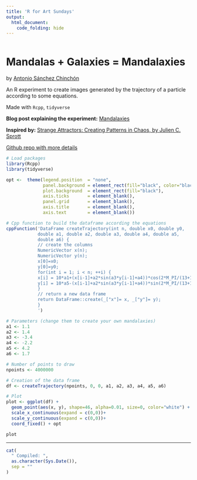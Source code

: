 ```yaml
---
title: 'R for Art Sundays'
output: 
  html_document:
    code_folding: hide
---
```


```r
```

# Mandalas + Galaxies = Mandalaxies

by [Antonio Sánchez Chinchón](https://twitter.com/aschinchon)

An R experiment to create images generated by the trajectory of a particle according to some equations.

Made with `Rcpp`, `tidyverse`


**Blog post explaining the experiment:** [Mandalaxies](https://fronkonstin.com/2019/02/01/mandalaxies/)

**Inspired by:** [Strange Attractors: Creating Patterns in Chaos, by Julien C. Sprott](http://sprott.physics.wisc.edu/sa.htm)

[Github repo with more details](https://github.com/aschinchon/mandalaxies/)


```r

# Load packages
library(Rcpp)
library(tidyverse)

opt <-  theme(legend.position  = "none",
              panel.background = element_rect(fill="black", color="black"),
              plot.background  = element_rect(fill="black"),
              axis.ticks       = element_blank(),
              panel.grid       = element_blank(),
              axis.title       = element_blank(),
              axis.text        = element_blank())

# Cpp function to build the dataframe according the equations
cppFunction('DataFrame createTrajectory(int n, double x0, double y0, 
            double a1, double a2, double a3, double a4, double a5, 
            double a6) {
            // create the columns
            NumericVector x(n);
            NumericVector y(n);
            x[0]=x0;
            y[0]=y0;
            for(int i = 1; i < n; ++i) {
            x[i] = 10*a1+(x[i-1]+a2*sin(a3*y[i-1]+a4))*cos(2*M_PI/(13+10*a6))+y[i-1]*sin(2*M_PI/(13+10*a6));
            y[i] = 10*a5-(x[i-1]+a2*sin(a3*y[i-1]+a4))*sin(2*M_PI/(13+10*a6))+y[i-1]*cos(2*M_PI/(13+10*a6));
            }
            // return a new data frame
            return DataFrame::create(_["x"]= x, _["y"]= y);
            }
            ')

# Parameters (change them to create your own mandalaxies)
a1 <- 1.1
a2 <- 1.4
a3 <- -3.4
a4 <- -2.2
a5 <- 4.2
a6 <- 1.7

# Number of points to draw
npoints <- 4000000

# Creation of the data frame
df <- createTrajectory(npoints, 0, 0, a1, a2, a3, a4, a5, a6)  

# Plot
plot <- ggplot(df) +
  geom_point(aes(x, y), shape=46, alpha=0.01, size=0, color="white") +
  scale_x_continuous(expand = c(0,0))+
  scale_y_continuous(expand = c(0,0))+
  coord_fixed() + opt

plot

```



-----


```r

cat(
  " Compiled: ",
  as.character(Sys.Date()),
  sep = ""
)
```
